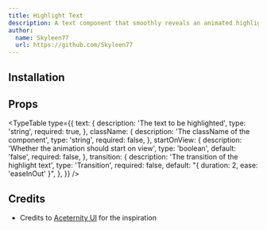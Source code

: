 ```yaml
---
title: Highlight Text
description: A text component that smoothly reveals an animated highlight effect.
author:
  name: Skyleen77
  url: https://github.com/Skyleen77
---
```


<ComponentPreview name="highlight-text-demo" />

## Installation

<ComponentInstallation name="highlight-text" />

## Props

<TypeTable
  type={{
    text: {
      description: 'The text to be highlighted',
      type: 'string',
      required: true,
    },
    className: {
      description: 'The className of the component',
      type: 'string',
      required: false,
    },
    startOnView: {
      description: 'Whether the animation should start on view',
      type: 'boolean',
      default: 'false',
      required: false,
    },
    transition: {
      description: 'The transition of the highlight text',
      type: 'Transition',
      required: false,
      default: "{ duration: 2, ease: 'easeInOut' }",
    },
  }}
/>

## Credits

- Credits to [Aceternity UI](https://ui.aceternity.com/components/hero-highlight) for the inspiration
